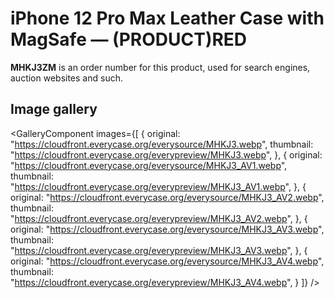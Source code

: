 
# iPhone 12 Pro Max Leather Case with MagSafe — (PRODUCT)RED

<Callout type='info' emoji='👉🏻'>**MHKJ3ZM** is an order number for this product, used for search engines, auction websites and such.</Callout>

## Image gallery

<GalleryComponent
    images={[
      {
        original: "https://cloudfront.everycase.org/everysource/MHKJ3.webp",
        thumbnail: "https://cloudfront.everycase.org/everypreview/MHKJ3.webp",
      },
      {
        original: "https://cloudfront.everycase.org/everysource/MHKJ3_AV1.webp",
        thumbnail: "https://cloudfront.everycase.org/everypreview/MHKJ3_AV1.webp",
      },
      {
        original: "https://cloudfront.everycase.org/everysource/MHKJ3_AV2.webp",
        thumbnail: "https://cloudfront.everycase.org/everypreview/MHKJ3_AV2.webp",
      },
      {
        original: "https://cloudfront.everycase.org/everysource/MHKJ3_AV3.webp",
        thumbnail: "https://cloudfront.everycase.org/everypreview/MHKJ3_AV3.webp",
      },
      {
        original: "https://cloudfront.everycase.org/everysource/MHKJ3_AV4.webp",
        thumbnail: "https://cloudfront.everycase.org/everypreview/MHKJ3_AV4.webp",
      }
    ]}
  />
